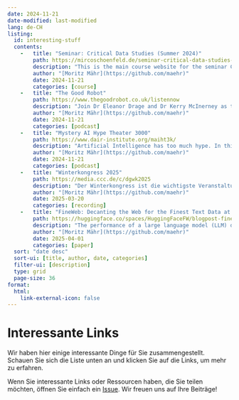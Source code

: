 ```yaml
---
date: 2024-11-21
date-modified: last-modified
lang: de-CH
listing:
  id: interesting-stuff
  contents:
    -   title: "Seminar: Critical Data Studies (Summer 2024)"
        path: https://mircoschoenfeld.de/seminar-critical-data-studies-summer-2024.html
        description: "This is the main course website for the seminar Critical Data Studies in summer term 2024 at University of Bayreuth. The umbrella topic for this iteration of the seminar is called Recognising and preventing bias in AI."
        author: "[Moritz Mähr](https://github.com/maehr)"
        date: 2024-11-21
        categories: [course]
    -   title: "The Good Robot"
        path: https://www.thegoodrobot.co.uk/listennow
        description: "Join Dr Eleanor Drage and Dr Kerry McInerney as they ask the experts: what is good technology? Is ‘good’ technology even possible? And how can feminism help us work towards it? Each week, they invite scholars, industry practitioners, activists, and more to provide their unique perspective on what feminism can bring to the tech industry and the way that we think about technology. With each conversation, The Good Robot asks how feminism can provide new perspectives on technology’s biggest problems."
        author: "[Moritz Mähr](https://github.com/maehr)"
        date: 2024-11-21
        categories: [podcast]
    -   title: "Mystery AI Hype Theater 3000"
        path: https://www.dair-institute.org/maiht3k/
        description: "Artificial Intelligence has too much hype. In this stream, linguist Prof. Emily M. Bender and sociologist Dr. Alex Hanna break down the AI hype, separate fact from fiction, and science from bloviation. They're joined by special guests and talk about everything, from machine consciousness to science fiction, to political economy to art made by machines."
        author: "[Moritz Mähr](https://github.com/maehr)"
        date: 2024-11-21
        categories: [podcast]
    -   title: "Winterkongress 2025"
        path: https://media.ccc.de/c/dgwk2025
        description: "Der Winterkongress ist die wichtigste Veranstaltung für digitale Freiheitsrechte in der Schweiz. Sie ist nicht-kommerziell und wird von und für die Community veranstaltet. Zu dieser zählen sich auch Mitglieder von Behörden, der Wissenschaft, der Politik und Medienschaffende, die sich am Winterkongress mit der interessierten Öffentlichkeit austauschen. Die Veranstaltung soll zum Engagement veranlassen."
        author: "[Moritz Mähr](https://github.com/maehr)"
        date: 2025-03-20
        categories: [recording]
    -   title: "FineWeb: Decanting the Web for the Finest Text Data at Scale"
        path: https://huggingface.co/spaces/HuggingFaceFW/blogpost-fineweb-v1
        description: "The performance of a large language model (LLM) depends heavily on the quality and size of its pretraining dataset. This blog post explores the challenges of creating pretraining datasets for state-of-the-art open LLMs like Llama 3 and Mixtral, whose datasets are not publicly available."
        author: "[Moritz Mähr](https://github.com/maehr)"
        date: 2025-04-01
        categories: [paper]
  sort: "date desc"
  sort-ui: [title, author, date, categories]
  filter-ui: [description]
  type: grid
  page-size: 36
format:
  html:
    link-external-icon: false
---
```


# Interessante Links

Wir haben hier einige interessante Dinge für Sie zusammengestellt. Schauen Sie sich die Liste unten an und klicken Sie auf die Links, um mehr zu erfahren.

::: {#interesting-stuff}
:::

Wenn Sie interessante Links oder Ressourcen haben, die Sie teilen möchten, öffnen Sie einfach ein [Issue](https://github.com/DHBern/decoding-inequality-2025/issues/new?assignees=&labels=feature+request&projects=&template=interesting_stuff.yml). Wir freuen uns auf Ihre Beiträge!